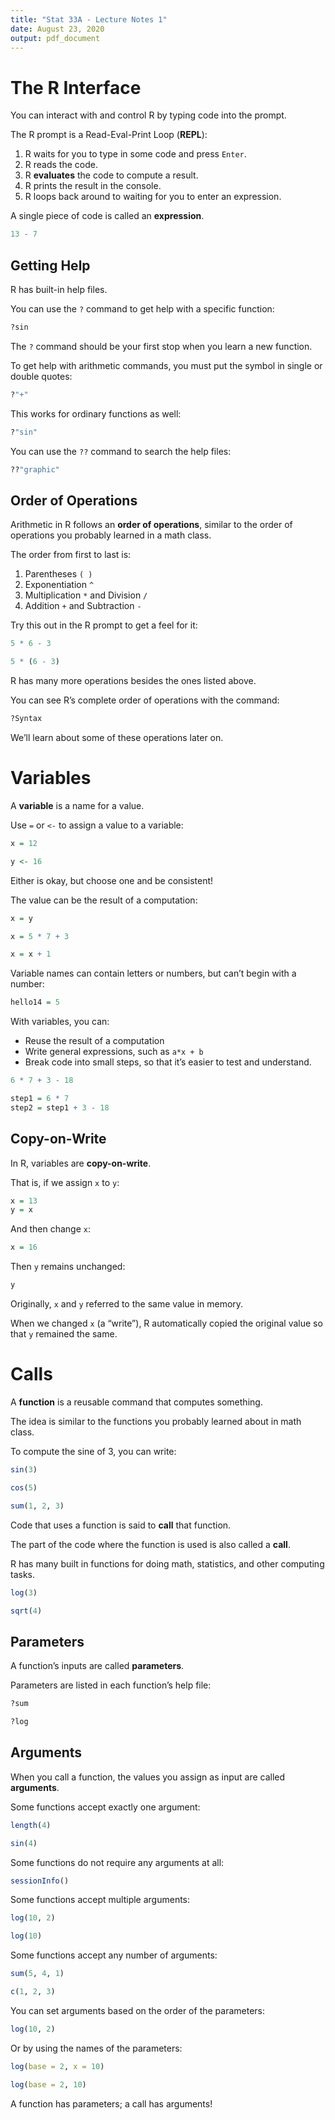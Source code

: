 ```yaml
---
title: "Stat 33A - Lecture Notes 1"
date: August 23, 2020
output: pdf_document
---
```


The R Interface
===============

You can interact with and control R by typing code into the prompt.


The R prompt is a Read-Eval-Print Loop (__REPL__):

1. R waits for you to type in some code and press `Enter`.
2. R reads the code.
3. R __evaluates__ the code to compute a result.
4. R prints the result in the console.
5. R loops back around to waiting for you to enter an expression.

A single piece of code is called an __expression__.


```r
13 - 7
```


## Getting Help

R has built-in help files.

You can use the `?` command to get help with a specific function:
```r
?sin
```
The `?` command should be your first stop when you learn a new function.


To get help with arithmetic commands, you must put the symbol in single or
double quotes:
```r
?"+"
```

This works for ordinary functions as well:
```r
?"sin"
```

You can use the `??` command to search the help files:
```r
??"graphic"
```


## Order of Operations

Arithmetic in R follows an __order of operations__, similar to the order of
operations you probably learned in a math class.

The order from first to last is:

1. Parentheses `( )`
2. Exponentiation `^`
3. Multiplication `*` and Division `/`
4. Addition `+` and Subtraction `-`

Try this out in the R prompt to get a feel for it:
```r
5 * 6 - 3

5 * (6 - 3)
```

R has many more operations besides the ones listed above.

You can see R's complete order of operations with the command:
```r
?Syntax
```
We'll learn about some of these operations later on.








Variables
=========

A __variable__ is a name for a value.

Use `=` or `<-` to assign a value to a variable:
```r
x = 12

y <- 16
```
Either is okay, but choose one and be consistent!

The value can be the result of a computation:
```r
x = y

x = 5 * 7 + 3

x = x + 1
```

Variable names can contain letters or numbers, but can't begin with a number:
```r
hello14 = 5
```

With variables, you can:

* Reuse the result of a computation
* Write general expressions, such as `a*x + b`
* Break code into small steps, so that it's easier to test and understand.

```r
6 * 7 + 3 - 18

step1 = 6 * 7
step2 = step1 + 3 - 18
```


## Copy-on-Write

In R, variables are __copy-on-write__.

That is, if we assign `x` to `y`:
```r
x = 13
y = x
```

And then change `x`:
```r
x = 16
```

Then `y` remains unchanged:
```r
y
```

Originally, `x` and `y` referred to the same value in memory.

When we changed `x` (a "write"), R automatically copied the original value so
that `y` remained the same.



Calls
=====

A **function** is a reusable command that computes something.

The idea is similar to the functions you probably learned about in math class.

To compute the sine of 3, you can write:
```r
sin(3)

cos(5)

sum(1, 2, 3)
```

Code that uses a function is said to __call__ that function.

The part of the code where the function is used is also called a __call__.


R has many built in functions for doing math, statistics, and other computing
tasks.
```r
log(3)

sqrt(4)
```

## Parameters

A function's inputs are called __parameters__.

Parameters are listed in each function's help file:
```r
?sum

?log
```

## Arguments

When you call a function, the values you assign as input are called
__arguments__.

Some functions accept exactly one argument:
```r
length(4)

sin(4)
```

Some functions do not require any arguments at all:
```r
sessionInfo()
```

Some functions accept multiple arguments:
```r
log(10, 2)

log(10)
```

Some functions accept any number of arguments:
```r
sum(5, 4, 1)

c(1, 2, 3)
```

You can set arguments based on the order of the parameters:
```r
log(10, 2)
```

Or by using the names of the parameters:
```r
log(base = 2, x = 10)

log(base = 2, 10)
```

A function has parameters; a call has arguments!
